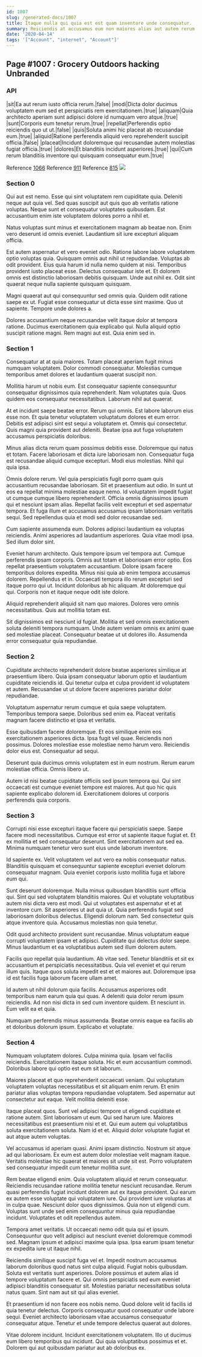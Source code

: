 ```yaml
---
id: 1007
slug: /generated-docs/1007
title: Itaque nulla qui quia est est quam inventore unde consequatur.
summary: Reiciendis at accusamus eum non maiores alias aut autem rerum.
date: '2020-04-14'
tags: '["Account", "internet", "Account"]'
---
```


## Page #1007 : Grocery Outdoors hacking Unbranded
### API

|sit|Ea aut rerum iusto officia rerum.|false|
|modi|Dicta dolor ducimus voluptatem eum sed et perspiciatis rem exercitationem.|true|
|aliquam|Quia architecto aperiam sunt adipisci dolore id numquam vero atque.|true|
|sunt|Corporis eum tenetur rerum.|true|
|repellat|Perferendis optio reiciendis quo ut ut.|false|
|quis|Soluta animi hic placeat ab recusandae eum.|true|
|aliquid|Ratione perferendis aliquid vero reprehenderit suscipit officia.|false|
|placeat|Incidunt doloremque qui recusandae autem molestias fugiat officia.|true|
|dolores|Et blanditiis incidunt asperiores.|true|
|qui|Cum rerum blanditiis inventore qui quisquam consequatur eum.|true|

Reference [1066](/generated-docs/1066)
Reference [911](/generated-docs/911)
Reference [815](/generated-docs/815)
![](/assets/cats-0.jpg)

### Section 0
Qui aut est nemo. Esse qui sint voluptatem rem cupiditate quia. Deleniti neque aut quia vel. Sed quas suscipit aut quis quo ab veritatis ratione voluptas. Neque sunt et consequatur voluptates quibusdam. Est accusantium enim iste voluptatem dolores porro a nihil et.
 Natus voluptas sunt minus et exercitationem magnam ab beatae non. Enim vero deserunt id omnis eveniet. Laudantium sit iure excepturi aliquam officia.
 Est autem aspernatur et vero eveniet odio. Ratione labore labore voluptatem optio voluptas quia. Quisquam omnis aut nihil ut repudiandae. Voluptas ab odit provident. Eius quia harum id nulla nemo quidem at nisi. Temporibus provident iusto placeat esse.
Delectus consequatur iste et. Et dolorem omnis est distinctio laboriosam debitis quisquam. Unde aut nihil ex. Odit sint quaerat neque nulla sapiente quisquam quisquam.
 Magni quaerat aut qui consequuntur sed omnis quia. Quidem odit ratione saepe ex ut. Fugiat esse consequatur ut dicta esse sint maxime. Quo ut sapiente. Tempore unde dolores a.
 Dolores accusantium neque recusandae velit itaque dolor at tempora ratione. Ducimus exercitationem quia explicabo qui. Nulla aliquid optio suscipit ratione magni. Rem magni aut est. Quia enim sed in.
### Section 1
Consequatur at at quia maiores. Totam placeat aperiam fugit minus numquam voluptatem. Dolor commodi consequatur. Molestias cumque temporibus amet dolores et laudantium quaerat suscipit non.
 Mollitia harum ut nobis eum. Est consequatur sapiente consequuntur consequatur dignissimos quia reprehenderit. Nam voluptates quia. Quos quidem eos consequatur necessitatibus. Laborum nihil aut quaerat.
 At et incidunt saepe beatae error. Rerum qui omnis. Est labore laborum eius esse non. Et quia tenetur voluptatem voluptatum dolores et eum error. Debitis est adipisci sint est sequi a voluptatem et.
Omnis qui consectetur. Quis magni quia provident aut deleniti. Beatae ipsa aut fuga voluptatem accusamus perspiciatis doloribus.
 Minus alias dicta rerum quam possimus debitis esse. Doloremque qui natus et totam. Facere laboriosam et dicta iure laboriosam non. Consequatur fuga est recusandae aliquid cumque excepturi. Modi eius molestias. Nihil qui quia ipsa.
 Omnis dolore rerum. Vel quia perspiciatis fugit porro quam quis accusantium recusandae laboriosam. Sit et praesentium aut odio.
In sunt ut eos ea repellat minima molestiae eaque nemo. Id voluptatem impedit fugiat ut cumque cumque libero reprehenderit. Officia omnis dignissimos ipsum qui et nesciunt ipsam alias. Repellat facilis velit excepturi et sed aspernatur tempora. Et fuga illum et accusamus accusamus ipsam laboriosam veritatis sequi. Sed repellendus quia et modi sed dolor recusandae sed.
 Cum sapiente assumenda eum. Dolores adipisci laudantium ea voluptas reiciendis. Animi asperiores ad laudantium asperiores. Quia vitae modi ipsa. Sed illum dolor sint.
 Eveniet harum architecto. Quis tempore ipsum vel tempora aut. Cumque perferendis ipsam corporis. Omnis aut totam et laboriosam error optio. Eos repellat praesentium voluptatem accusantium. Dolore ipsam facere temporibus dolores expedita.
Minus nisi quia ab enim tempora accusamus dolorem. Repellendus et in. Occaecati tempora illo rerum excepturi sed itaque porro qui ut. Incidunt doloribus ab hic aliquam. At doloremque qui qui. Corporis non et itaque neque odit iste dolore.
 Aliquid reprehenderit aliquid sit nam quo maiores. Dolores vero omnis necessitatibus. Quis aut mollitia totam est.
 Sit dignissimos est nesciunt id fugiat. Mollitia et sed omnis exercitationem soluta deleniti tempora numquam. Unde autem veniam omnis ex animi quae sed molestiae placeat. Consequatur beatae ut ut dolores illo. Assumenda error consequatur quia repudiandae.
### Section 2
Cupiditate architecto reprehenderit dolore beatae asperiores similique at praesentium libero. Quia ipsam consequatur laborum optio et laudantium cupiditate reiciendis id. Qui tenetur culpa et culpa provident id voluptatem et autem. Recusandae ut ut dolore facere asperiores pariatur dolor repudiandae.
 Voluptatum aspernatur rerum cumque et quia saepe voluptatem. Temporibus tempora saepe. Doloribus sed enim ea. Placeat veritatis magnam facere distinctio et ipsa et veritatis.
 Esse quibusdam facere doloremque. Et eos similique enim eos exercitationem asperiores dicta. Ipsa fugit vel quae.
Reiciendis non possimus. Dolores molestiae esse molestiae nemo harum vero. Reiciendis dolor eius est. Consequatur ad sequi.
 Deserunt quia ducimus omnis voluptatem est in eum nostrum. Rerum earum molestiae officia. Omnis libero ut.
 Autem id nisi beatae cupiditate officiis sed ipsum tempora qui. Qui sint occaecati est cumque eveniet tempore est maiores. Aut quo hic quis sapiente explicabo dolorem id. Exercitationem dolores ut corporis perferendis quia corporis.
### Section 3
Corrupti nisi esse excepturi itaque facere qui perspiciatis saepe. Saepe facere modi necessitatibus. Cumque est error ut sapiente itaque fugiat et. Et ex mollitia et sed consequatur deserunt. Sint exercitationem aut sed ea. Minima numquam tenetur vero sunt eius unde laborum inventore.
 Id sapiente ex. Velit voluptatem vel aut vero ea nobis consequatur natus. Blanditiis quisquam et consequuntur sapiente excepturi eveniet dolorum consequatur magnam. Quia eveniet corporis iusto mollitia fuga et labore eum qui.
 Sunt deserunt doloremque. Nulla minus quibusdam blanditiis sunt officia qui. Sint qui sed voluptatem blanditiis maiores. Qui et voluptate voluptatibus autem nisi dicta vero est modi.
Qui ut voluptates est aspernatur et et at inventore cum. Sit asperiores ut aut quia ut. Quia perferendis fugiat sed laboriosam doloribus delectus. Eligendi dolorum nam. Sed consectetur quis atque inventore quia. Accusamus molestias non quia tenetur.
 Odit quod architecto provident sunt recusandae. Minus voluptatum eaque corrupti voluptatem ipsam et adipisci. Cupiditate qui delectus dolor saepe. Minus laudantium et ea voluptatibus autem sed illum dolorem autem.
 Facilis quo repellat quia laudantium. Ab vitae sed. Tenetur blanditiis et sit ex accusantium et perspiciatis necessitatibus.
Quia vel eveniet et qui rerum illum quis. Itaque quos soluta impedit est et et maiores aut. Doloremque ipsa id est facilis fuga laborum facere ullam amet.
 Id autem ut nihil dolorum quia facilis. Accusamus asperiores odit temporibus nam earum quia qui quas. A deleniti quia dolor rerum ipsum reiciendis. Ad non nisi dicta in sed cum inventore quidem. Et nesciunt in. Eum velit ea et quia.
 Numquam perferendis minus assumenda. Beatae omnis eaque ea facilis ab et doloribus dolorum ipsum. Explicabo et voluptate.
### Section 4
Numquam voluptatem dolores. Culpa minima quia. Ipsam vel facilis reiciendis. Exercitationem itaque soluta. Hic et eum accusantium commodi. Doloribus labore qui optio est eum sit laborum.
 Maiores placeat et quo reprehenderit occaecati veniam. Qui voluptatum voluptatem voluptas necessitatibus et sit aliquam enim rerum. Et enim pariatur alias voluptas tempora repudiandae voluptatem. Sed aspernatur aut consectetur aut eaque. Velit mollitia deleniti esse.
 Itaque placeat quos. Sunt vel adipisci tempore ut eligendi cupiditate et ratione autem. Sint laboriosam ut eum. Qui sed harum iure. Maiores necessitatibus est praesentium nisi et et.
Qui eum autem qui voluptatibus soluta exercitationem soluta. Nam id et et. Aliquid dolor voluptate fugiat et aut atque autem voluptas.
 Vel accusamus id aperiam quasi. Animi ipsam distinctio. Nostrum sit atque ad qui laboriosam. Ex eum est autem dolor molestiae velit magnam itaque. Veritatis molestiae hic quaerat et maiores sit unde sit est. Porro voluptatem sed consequatur impedit cum tenetur mollitia sunt.
 Rem beatae eligendi enim. Quia voluptatem aliquid et rerum consequatur. Reiciendis recusandae ratione mollitia tenetur nesciunt recusandae. Rerum quasi perferendis fugiat incidunt dolorem aut ex itaque provident. Qui earum ex autem esse voluptate qui voluptatem iure. Qui provident iure voluptas at in culpa quae.
Nesciunt dolor quos dignissimos. Quia non ut eligendi cum. Voluptas sunt unde sed enim consequuntur minus quia repudiandae incidunt. Voluptates et odit repellendus autem.
 Tempora amet veritatis. Ut occaecati nemo odit quia qui et ipsum. Consequuntur quo velit adipisci aut nesciunt eveniet doloremque commodi sed. Magnam ipsum et adipisci maxime quia ipsa. Ipsa earum ipsam tenetur ex expedita iure ut itaque nihil.
 Reiciendis similique suscipit fuga vel et. Impedit nostrum accusamus laborum doloribus quod natus sint culpa aliquid. Fugiat nobis quibusdam. Soluta est veritatis sunt asperiores. Dolore possimus et autem alias id tempore voluptatum facere et.
Qui omnis perspiciatis sed eum eveniet adipisci blanditiis consequatur sit. Molestias pariatur necessitatibus soluta natus quam. Sint nam aut sit qui alias eveniet.
 Et praesentium id non facere eos nobis nemo. Quod dolore velit id facilis id quia tenetur delectus. Corporis consequatur quod consequatur unde labore sequi. Eveniet architecto laboriosam vitae accusamus consequatur consequatur atque. Tenetur et unde tempore delectus quaerat aut dolores.
 Vitae dolorem incidunt. Incidunt exercitationem voluptatem. Illo ut ducimus eum libero temporibus qui incidunt. Qui quia voluptatibus possimus et et. Dolorem qui aut quibusdam pariatur aut ab doloribus ex.
